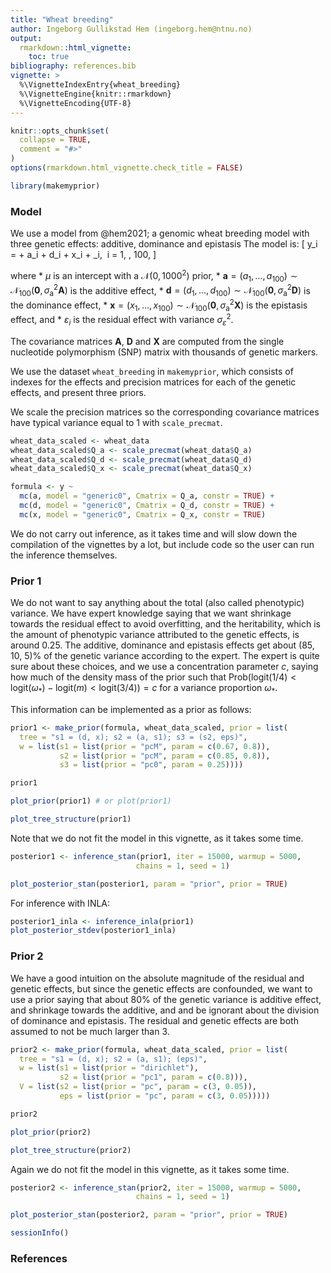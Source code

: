 ```yaml
---
title: "Wheat breeding"
author: Ingeborg Gullikstad Hem (ingeborg.hem@ntnu.no)
output: 
  rmarkdown::html_vignette:
    toc: true
bibliography: references.bib
vignette: >
  %\VignetteIndexEntry{wheat_breeding}
  %\VignetteEngine{knitr::rmarkdown}
  %\VignetteEncoding{UTF-8}
---
```


```r
knitr::opts_chunk$set(
  collapse = TRUE,
  comment = "#>"
)
options(rmarkdown.html_vignette.check_title = FALSE)
```

```r
library(makemyprior)
```


### Model

We use a model from @hem2021; a genomic wheat breeding model with three genetic effects: additive, dominance and epistasis The model is:
\[
  y_i = \mu + a_i + d_i + x_i + \varepsilon_i, \ i = 1, \dots, 100,
\]

where 
* $\mu$ is an intercept with a $\mathcal{N}(0, 1000^2)$ prior,
* $\mathbf{a} = (a_1, \dots, a_{100}) \sim \mathcal{N}_{100}(\mathbf{0}, \sigma_{\mathrm{a}}^2 \mathbf{A})$ is the additive effect,
* $\mathbf{d} = (d_1, \dots, d_{100}) \sim \mathcal{N}_{100}(\mathbf{0}, \sigma_{\mathrm{a}}^2 \mathbf{D})$ is the dominance effect,
* $\mathbf{x} = (x_1, \dots, x_{100}) \sim \mathcal{N}_{100}(\mathbf{0}, \sigma_{\mathrm{a}}^2 \mathbf{X})$ is the epistasis effect, and
* $\varepsilon_i$ is the residual effect with variance $\sigma_{\varepsilon}^2$.

The covariance matrices $\mathbf{A}$, $\mathbf{D}$ and $\mathbf{X}$ are computed from the single nucleotide polymorphism (SNP) 
matrix with thousands of genetic markers.

We use the dataset ``wheat_breeding`` in ``makemyprior``, which consists of indexes for the effects and precision matrices for
each of the genetic effects, and present three priors.

We scale the precision matrices so the corresponding covariance matrices have typical variance equal to 1 with ``scale_precmat``.

```r
wheat_data_scaled <- wheat_data
wheat_data_scaled$Q_a <- scale_precmat(wheat_data$Q_a)
wheat_data_scaled$Q_d <- scale_precmat(wheat_data$Q_d)
wheat_data_scaled$Q_x <- scale_precmat(wheat_data$Q_x)

formula <- y ~
  mc(a, model = "generic0", Cmatrix = Q_a, constr = TRUE) +
  mc(d, model = "generic0", Cmatrix = Q_d, constr = TRUE) +
  mc(x, model = "generic0", Cmatrix = Q_x, constr = TRUE)

```

We do not carry out inference, as it takes time and will slow down the compilation of the vignettes by a lot,
but include code so the user can run the inference themselves.


### Prior 1

We do not want to say anything about the total (also called phenotypic) variance.
We have expert knowledge saying that we want shrinkage towards the residual effect to avoid overfitting, and the
heritability, which is the amount of phenotypic variance attributed to the genetic effects, is around 0.25.
The additive, dominance and epistasis effects get about (85, 10, 5)\% of the genetic variance according to the expert.
The expert is quite sure about these choices, and we use a concentration parameter $c$, saying how much of the density mass of the prior such that 
$\mathrm{Prob}(\mathrm{logit}(1/4) < \mathrm{logit}(\omega_*) - \mathrm{logit}(m) < \mathrm{logit}(3/4)) = c$ for a variance proportion $\omega_*$.

This information can be implemented as a prior as follows:

```r
prior1 <- make_prior(formula, wheat_data_scaled, prior = list(
  tree = "s1 = (d, x); s2 = (a, s1); s3 = (s2, eps)",
  w = list(s1 = list(prior = "pcM", param = c(0.67, 0.8)),
           s2 = list(prior = "pcM", param = c(0.85, 0.8)),
           s3 = list(prior = "pc0", param = 0.25))))

prior1

```


```r
plot_prior(prior1) # or plot(prior1)
```

```r
plot_tree_structure(prior1)
```

Note that we do not fit the model in this vignette, as it takes some time.

```r
posterior1 <- inference_stan(prior1, iter = 15000, warmup = 5000,
                            chains = 1, seed = 1)

plot_posterior_stan(posterior1, param = "prior", prior = TRUE)

```

For inference with INLA:

```r
posterior1_inla <- inference_inla(prior1)
plot_posterior_stdev(posterior1_inla)

```

### Prior 2


We have a good intuition on the absolute magnitude of the residual and genetic effects, but since the genetic effects are confounded, 
we want to use a prior saying that about 80\% of the genetic variance is additive effect, and shrinkage towards the additive, and
and be ignorant about the division of dominance and epistasis.
The residual and genetic effects are both assumed to not be much larger than 3.

```r
prior2 <- make_prior(formula, wheat_data_scaled, prior = list(
  tree = "s1 = (d, x); s2 = (a, s1); (eps)",
  w = list(s1 = list(prior = "dirichlet"),
           s2 = list(prior = "pc1", param = c(0.8))),
  V = list(s2 = list(prior = "pc", param = c(3, 0.05)),
           eps = list(prior = "pc", param = c(3, 0.05)))))

prior2

```


```r
plot_prior(prior2)
```

```r
plot_tree_structure(prior2)
```

Again we do not fit the model in this vignette, as it takes some time.

```r
posterior2 <- inference_stan(prior2, iter = 15000, warmup = 5000,
                            chains = 1, seed = 1)

plot_posterior_stan(posterior2, param = "prior", prior = TRUE)

```

```r
sessionInfo()
```

### References
